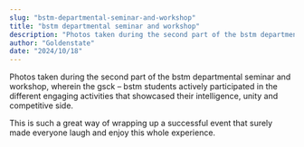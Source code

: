 ```yaml
---
slug: "bstm-departmental-seminar-and-workshop"
title: "bstm departmental seminar and workshop"
description: "Photos taken during the second part of the bstm departmental seminar and workshop, wherein the..."
author: "Goldenstate"
date: "2024/10/18"
---
```


Photos taken during the second part of the bstm departmental seminar and workshop, wherein the gsck – bstm students actively participated in the different engaging activities that showcased their intelligence, unity and competitive side.

This is such a great way of wrapping up a successful event that surely made everyone laugh and enjoy this whole experience.